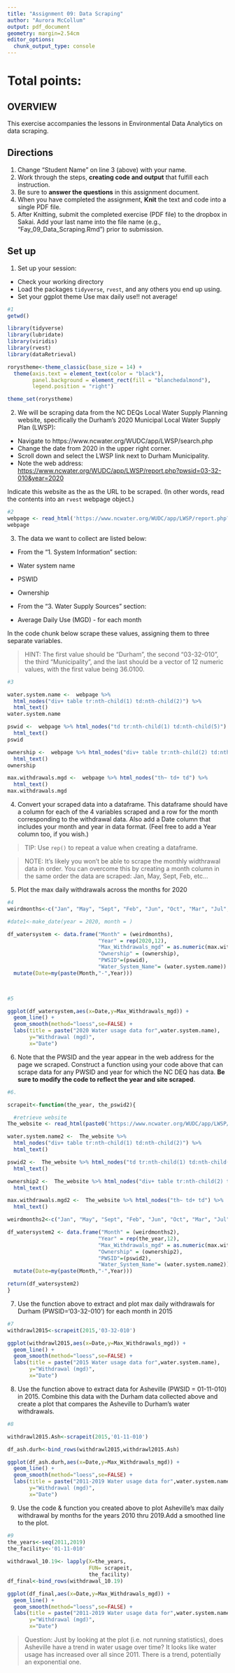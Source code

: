 ```yaml
---
title: "Assignment 09: Data Scraping"
author: "Aurora McCollum"
output: pdf_document
geometry: margin=2.54cm
editor_options: 
  chunk_output_type: console
---
```


# Total points:

## OVERVIEW

This exercise accompanies the lessons in Environmental Data Analytics on data scraping. 

## Directions
1. Change "Student Name" on line 3 (above) with your name.
2. Work through the steps, **creating code and output** that fulfill each instruction.
3. Be sure to **answer the questions** in this assignment document.
4. When you have completed the assignment, **Knit** the text and code into a single PDF file.
5. After Knitting, submit the completed exercise (PDF file) to the dropbox in Sakai. Add your last name into the file name (e.g., "Fay_09_Data_Scraping.Rmd") prior to submission.


## Set up 
1. Set up your session:

* Check your working directory
* Load the packages `tidyverse`, `rvest`, and any others you end up using.
* Set your ggplot theme
Use max daily use!! not average!

```r
#1
getwd()

library(tidyverse)
library(lubridate)
library(viridis)
library(rvest)
library(dataRetrieval)

rorystheme<-theme_classic(base_size = 14) +
  theme(axis.text = element_text(color = "black"), 
        panel.background = element_rect(fill = "blanchedalmond"),
        legend.position = "right")

theme_set(rorystheme)

```

2. We will be scraping data from the NC DEQs Local Water Supply Planning website, specifically the Durham's 2020 Municipal Local Water Supply Plan (LWSP): 
 * Navigate to https://www.ncwater.org/WUDC/app/LWSP/search.php
 * Change the date from 2020 in the upper right corner.
 * Scroll down and select the LWSP link next to Durham Municipality. 
 * Note the web address: <https://www.ncwater.org/WUDC/app/LWSP/report.php?pwsid=03-32-010&year=2020>

Indicate this website as the as the URL to be scraped. (In other words, read the contents into an
`rvest` webpage object.)

```r
#2
webpage <- read_html('https://www.ncwater.org/WUDC/app/LWSP/report.php?pwsid=03-32-010&year=2020')
webpage

```

3. The data we want to collect are listed below:

* From the "1. System Information" section:
 * Water system name
 * PSWID
 * Ownership
 
* From the "3. Water Supply Sources" section:
 * Average Daily Use (MGD) - for each month

In the code chunk below scrape these values, assigning them to three separate variables.

>HINT: The first value should be "Durham", the second "03-32-010", the third "Municipality", and the last should be a vector of 12 numeric values, with the first value being 36.0100.

```r
#3

water.system.name <-  webpage %>% 
  html_nodes("div+ table tr:nth-child(1) td:nth-child(2)") %>%
  html_text()
water.system.name

pswid <-  webpage %>% html_nodes("td tr:nth-child(1) td:nth-child(5)") %>%
  html_text()
pswid

ownership <-  webpage %>% html_nodes("div+ table tr:nth-child(2) td:nth-child(4)") %>%
  html_text()
ownership

max.withdrawals.mgd <-  webpage %>% html_nodes("th~ td+ td") %>%
  html_text()
max.withdrawals.mgd
```


4. Convert your scraped data into a dataframe. This dataframe should have a column for each of the 4 variables scraped and a row for the month corresponding to the withdrawal data. Also add a Date column that includes your month and year in data format. (Feel free to add a Year column too, if you wish.)

>TIP: Use `rep()` to repeat a value when creating a dataframe.

>NOTE: It's likely you won't be able to scrape the monthly widthrawal data in order. You can overcome this by creating a month column in the same order the data are scraped: Jan, May, Sept, Feb, etc...

5. Plot the max daily withdrawals across the months for 2020

```r
#4
weirdmonths<-c("Jan", "May", "Sept", "Feb", "Jun", "Oct", "Mar", "Jul", "Nov", "Apr", "Aug", "Dec")

#date1<-make_date(year = 2020, month = )

df_watersystem <- data.frame("Month" = (weirdmonths),
                             "Year" = rep(2020,12),
                             "Max_Withdrawals_mgd" = as.numeric(max.withdrawals.mgd),
                             "Ownership" = (ownership), 
                             "PWSID"=(pswid), 
                             "Water_System_Name"= (water.system.name)) %>%
  mutate(Date=my(paste(Month,"-",Year)))
  


#5

ggplot(df_watersystem,aes(x=Date,y=Max_Withdrawals_mgd)) + 
  geom_line() + 
  geom_smooth(method="loess",se=FALSE) +
  labs(title = paste("2020 Water usage data for",water.system.name),
       y="Withdrawal (mgd)",
       x="Date")

```

6. Note that the PWSID and the year appear in the web address for the page we scraped. Construct a function using your code above that can scrape data for any PWSID and year for which the NC DEQ has data. **Be sure to modify the code to reflect the year and site scraped**.

```r
#6.

scrapeit<-function(the_year, the_pswid2){

  #retrieve website
The_website <- read_html(paste0('https://www.ncwater.org/WUDC/app/LWSP/report.php?pwsid=',the_pswid2,'&year=',the_year))

water.system.name2 <-  The_website %>% 
  html_nodes("div+ table tr:nth-child(1) td:nth-child(2)") %>%
  html_text()

pswid2 <-  The_website %>% html_nodes("td tr:nth-child(1) td:nth-child(5)") %>%
  html_text()

ownership2 <-  The_website %>% html_nodes("div+ table tr:nth-child(2) td:nth-child(4)") %>%
  html_text()

max.withdrawals.mgd2 <-  The_website %>% html_nodes("th~ td+ td") %>%
  html_text()

weirdmonths2<-c("Jan", "May", "Sept", "Feb", "Jun", "Oct", "Mar", "Jul", "Nov", "Apr", "Aug", "Dec")

df_watersystem2 <- data.frame("Month" = (weirdmonths2),
                             "Year" = rep(the_year,12),
                             "Max_Withdrawals_mgd" = as.numeric(max.withdrawals.mgd2),
                             "Ownership" = (ownership2), 
                             "PWSID"=(pswid2), 
                             "Water_System_Name"= (water.system.name2)) %>%
  mutate(Date=my(paste(Month,"-",Year)))

return(df_watersystem2)
}
```

7. Use the function above to extract and plot max daily withdrawals for Durham (PWSID='03-32-010') for each month in 2015

```r
#7
withdrawl2015<-scrapeit(2015,'03-32-010')

ggplot(withdrawl2015,aes(x=Date,y=Max_Withdrawals_mgd)) + 
  geom_line() + 
  geom_smooth(method="loess",se=FALSE) +
  labs(title = paste("2015 Water usage data for",water.system.name),
       y="Withdrawal (mgd)",
       x="Date")

```

8. Use the function above to extract data for Asheville (PWSID = 01-11-010) in 2015. Combine this data with the Durham data collected above and create a plot that compares the Asheville to Durham's water withdrawals.

```r
#8

withdrawl2015.Ash<-scrapeit(2015,'01-11-010')

df_ash.durh<-bind_rows(withdrawl2015,withdrawl2015.Ash)

ggplot(df_ash.durh,aes(x=Date,y=Max_Withdrawals_mgd)) + 
  geom_line() + 
  geom_smooth(method="loess",se=FALSE) +
  labs(title = paste("2011-2019 Water usage data for",water.system.name),
       y="Withdrawal (mgd)",
       x="Date")

```


9. Use the code & function you created above to plot Asheville's max daily withdrawal by months for the years 2010 thru 2019.Add a smoothed line to the plot.

```r
#9
the_years<-seq(2011,2019)
the_facility<-'01-11-010'
  
withdrawal_10.19<- lapply(X=the_years, 
                          FUN= scrapeit, 
                          the_facility)
df_final<-bind_rows(withdrawal_10.19)

ggplot(df_final,aes(x=Date,y=Max_Withdrawals_mgd)) + 
  geom_line() + 
  geom_smooth(method="loess",se=FALSE) +
  labs(title = paste("2011-2019 Water usage data for",water.system.name),
       y="Withdrawal (mgd)",
       x="Date")
```

>Question: Just by looking at the plot (i.e. not running statistics), does Asheville have a trend in water usage over time? It looks like water usage has increased over all since 2011. There is a trend, potentially an exponential one. 